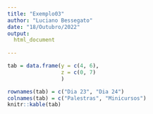 ```yaml
---
title: "Exemplo03"
author: "Luciano Bessegato"
date: "18/Outubro/2022"
output: 
  html_document
    
---
```

```r
tab = data.frame(y = c(4, 6), 
                 z = c(0, 7)
                 )

rownames(tab) = c("Dia 23", "Dia 24")
colnames(tab) = c("Palestras", "Minicursos")
knitr::kable(tab)

```
